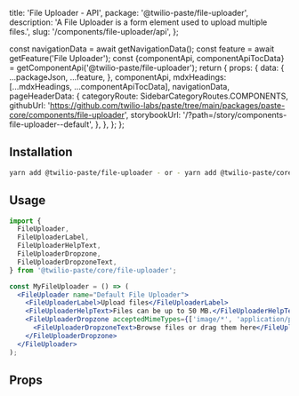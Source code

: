   title: 'File Uploader - API',
  package: '@twilio-paste/file-uploader',
  description: 'A File Uploader is a form element used to upload multiple files.',
  slug: '/components/file-uploader/api',
};




  const navigationData = await getNavigationData();
  const feature = await getFeature('File Uploader');
  const {componentApi, componentApiTocData} = getComponentApi('@twilio-paste/file-uploader');
  return {
    props: {
      data: {
        ...packageJson,
        ...feature,
      },
      componentApi,
      mdxHeadings: [...mdxHeadings, ...componentApiTocData],
      navigationData,
      pageHeaderData: {
        categoryRoute: SidebarCategoryRoutes.COMPONENTS,
        githubUrl: 'https://github.com/twilio-labs/paste/tree/main/packages/paste-core/components/file-uploader',
        storybookUrl: '/?path=/story/components-file-uploader--default',
      },
    },
  };
};

## Installation

```bash
yarn add @twilio-paste/file-uploader - or - yarn add @twilio-paste/core
```

## Usage

```jsx
import {
  FileUploader,
  FileUploaderLabel,
  FileUploaderHelpText,
  FileUploaderDropzone,
  FileUploaderDropzoneText,
} from '@twilio-paste/core/file-uploader';

const MyFileUploader = () => (
  <FileUploader name="Default File Uploader">
    <FileUploaderLabel>Upload files</FileUploaderLabel>
    <FileUploaderHelpText>Files can be up to 50 MB.</FileUploaderHelpText>
    <FileUploaderDropzone acceptedMimeTypes={['image/*', 'application/pdf']}>
      <FileUploaderDropzoneText>Browse files or drag them here</FileUploaderDropzoneText>
    </FileUploaderDropzone>
  </FileUploader>
);
```

## Props

<PropsTable componentApi={props.componentApi} />
